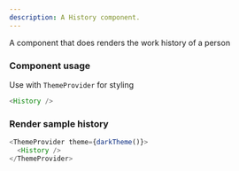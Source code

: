```yaml
---
description: A History component.
---
```



A component that does renders the work history of a person

### Component usage

Use with `ThemeProvider` for styling

```js
<History />
```

### Render sample history

```js live
<ThemeProvider theme={darkTheme()}>
  <History />
</ThemeProvider>
```
